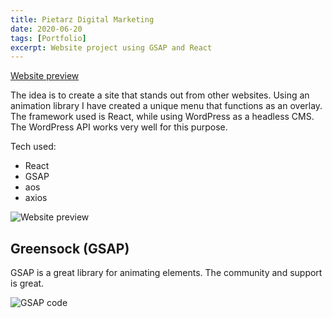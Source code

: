 ```yaml
---
title: Pietarz Digital Marketing
date: 2020-06-20
tags: [Portfolio]
excerpt: Website project using GSAP and React
---
```


[Website preview](https://pietarzdm.netlify.app)

The idea is to create a site that stands out from other websites. Using an animation library I have created a unique menu that functions as an overlay. The framework used is React, while using WordPress as a headless CMS. The WordPress API works very well for this purpose.

Tech used:
- React
- GSAP
- aos
- axios

![Website preview](../images/preview_pdm_menu.png)

## Greensock (GSAP)
GSAP is a great library for animating elements. The community and support is great.

![GSAP code](../images/gsap.png)